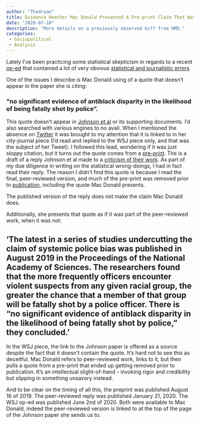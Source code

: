 ```yaml
---
author: "Thadryan"
title: Evidence Heather Mac Donald Presented A Pre-print Claim That Was Remove In Peer Review As Scientific
date: "2020-07-10"
description: "More details on a previously observed biff from HMD."
categories:
 - Sociopolitical
 - Analysis
---
```


Lately I've been practicing some statistical skepticism in regards to a recent [op-ed](https://www.wsj.com/articles/the-myth-of-systemic-police-racism-11591119883) that contained a lot of very obvious [statistical and journalistic errors](https://sweeney-th.github.io/blog/2020/06/27/TheMythofSystemicPoliceRacism).

One of the issues I describe is Mac Donald using of a quote that doesn't appear in the paper she is citing:

### "no significant evidence of antiblack disparity in the likelihood of being fatally shot by police".

This quote doesn't appear in [Johnson et al](https://www.pnas.org/content/116/32/15877) or its supporting documents. I'd also searched with various engines to no avail. When I mentioned the absence on [Twitter](https://twitter.com/ThadryanJS/status/1281214846449651712?s=20) it was brought to my attention that it is linked to in her city-journal piece (I'd read and replied to the WSJ piece only, and that was the subject of her Tweet). I followed this lead, wondering if it was just sloppy citation, but it turns out the quote comes from a [pre-print](https://psyarxiv.com/dmhpu/). The is a draft of a reply Johnson et al made to a [criticism of their work](https://www.pnas.org/content/117/3/1261). As part of my due diligence in writing on the statistical wrong-doings, I had in fact read their reply. The reason I didn't find this quote is because I read the final, peer-reviewed version, and much of the pre-print was removed prior to [publication](https://www.pnas.org/content/117/3/1261), including the quote Mac Donald presents.

The published version of the reply does not make the claim Mac Donald does.

Additionally, she presents that quote as if it was part of the peer-reviewed work, when it was not:

## 'The latest in a series of studies undercutting the claim of systemic police bias was published in August 2019 in the Proceedings of the National Academy of Sciences. The researchers found that the more frequently officers encounter violent suspects from any given racial group, the greater the chance that a member of that group will be fatally shot by a police officer. There is “no significant evidence of antiblack disparity in the likelihood of being fatally shot by police,” they concluded.'

In the WSJ piece, the link to the Johnson paper is offered as a source despite the fact that it doesn't contain the quote. It's hard not to see this as deceitful. Mac Donald refers to peer-reviewed work, links to it, but then pulls a quote from a pre-print that ended up getting removed prior to publication. It's an intellectual slight-of-hand - invoking rigor and credibility but slipping in something unsavory instead.

And to be clear on the timing of all this, the preprint was published August 16 of 2019. The peer-reviewed reply was published January 21, 2020. The WSJ op-ed was published June 2nd of 2020. Both were available to Mac Donald, indeed the peer-reviewed version is linked to at the top of the page of the Johnson paper she sends us to.